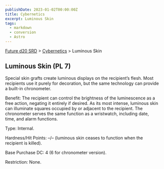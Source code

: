 ```yaml
---
publishDate: 2023-01-02T00:00:00Z
title: Cybernetics
excerpt: Luminous Skin
tags:
  - markdown
  - conversion
  - Astro
---
```






[Future d20 SRD](/#futureD20) > [Cybernetics](future-d20-srd-cybernetics-index) > Luminous Skin




## Luminous Skin (PL 7)


Special skin grafts create luminous displays on the recipient’s flesh. Most recipients use it purely for decoration, but the same technology can provide a built-in chronometer.


Benefit: The recipient can control the brightness of the luminescence as a free action, negating it entirely if desired. As its most intense, luminous skin can illuminate squares occupied by or adjacent to the recipient. The chronometer serves the same function as a wristwatch, including date, time, and alarm functions.


Type: Internal.


Hardness/Hit Points: –/– (luminous skin ceases to function when the recipient is killed).


Base Purchase DC: 4 (6 for chronometer version).


Restriction: None.



